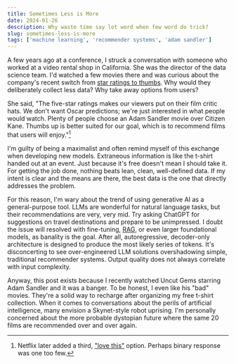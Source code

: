 ```yaml
---
title: Sometimes Less is More
date: 2024-01-26
description: Why waste time say lot word when few word do trick?
slug: sometimes-less-is-more
tags: ['machine learning', 'recommender systems', 'adam sandler']
---
```


A few years ago at a conference, I struck a conversation with someone who worked at a video rental shop in California. She was the director of the data science team. I'd watched a few movies there and was curious about the company's recent switch from [star ratings to thumbs](https://about.netflix.com/en/news/goodbye-stars-hello-thumbs). Why would they deliberately collect less data? Why take away options from users?

She said, "The five-star ratings makes our viewers put on their film critic hats. We don't want Oscar predictions; we're just interested in what people would watch. Plenty of people choose an Adam Sandler movie over Citizen Kane. Thumbs up is better suited for our goal, which is to recommend films that users will enjoy."[^1] 

I'm guilty of being a maximalist and often remind myself of this exchange when developing new models. Extraneous information is like the t-shirt handed out at an event. Just because it's free doesn't mean I should take it. For getting the job done, nothing beats lean, clean, well-defined data. If my intent is clear and the means are there, the best data is the one that directly addresses the problem. 

For this reason, I'm wary about the trend of using generative AI as a general-purpose tool. LLMs are wonderful for natural language tasks, but their recommendations are very, very mid. Try asking ChatGPT for suggestions on travel destinations and prepare to be unimpressed. I doubt the issue will resolved with fine-tuning, [RAG](https://research.ibm.com/blog/retrieval-augmented-generation-RAG), or even larger foundational models, as banality is the goal. After all, autoregressive, decoder-only architecture is designed to produce the most likely series of tokens. It's disconcerting to see over-engineered LLM solutions overshadowing simple, traditional recommender systems. Output quality does not always correlate with input complexity.

Anyway, this post exists because I recently watched Uncut Gems starring Adam Sandler and it was a banger. To be honest, I even like his "bad" movies. They're a solid way to recharge after organizing my free t-shirt collection. When it comes to conversations about the perils of artificial intelligence, many envision a Skynet-style robot uprising. I'm personally concerned about the more probable dystopian future where the same 20 films are recommended over and over again. 

[^1]: Netflix later added a third, ["love this"](https://variety.com/2022/digital/news/netflix-two-thumbs-up-ratings-1235228641/) option. Perhaps binary response was one too few.